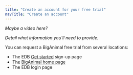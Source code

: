 ```yaml
---
title: "Create an account for your free trial"
navTitle: "Create an account" 
---
```


_Maybe a video here?_

_Detail what information you'll need to provide._

You can request a BigAnimal free trial from several locations:
- The EDB [Get started](https://www.enterprisedb.com/get-started) sign-up page
- The [BigAnimal home page](https://www.enterprisedb.com/products/biganimal-cloud-postgresql)
- The EDB login page